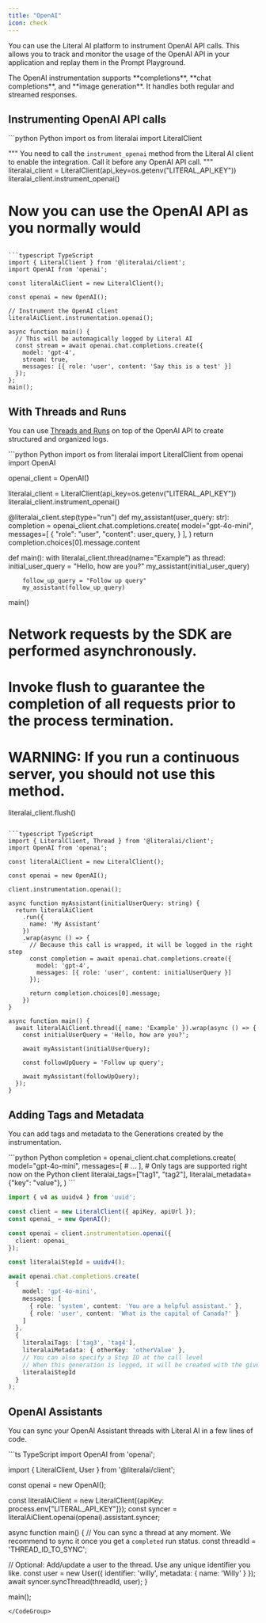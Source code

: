 ```yaml
---
title: "OpenAI"
icon: check
---
```



You can use the Literal AI platform to instrument OpenAI API calls. This allows you to track and monitor the usage of the OpenAI API in your application and replay them in the Prompt Playground.

<Check>
The OpenAI instrumentation supports **completions**, **chat completions**, and **image generation**. It handles both regular and streamed responses.
</Check>

## Instrumenting OpenAI API calls

<CodeGroup>
```python Python
import os
from literalai import LiteralClient

"""
You need to call the `instrument_openai` method from the Literal AI client to
enable the integration. Call it before any OpenAI API call.
"""
literalai_client = LiteralClient(api_key=os.getenv("LITERAL_API_KEY"))
literalai_client.instrument_openai()

# Now you can use the OpenAI API as you normally would
```

```typescript TypeScript
import { LiteralClient } from '@literalai/client';
import OpenAI from 'openai';

const literalAiClient = new LiteralClient();

const openai = new OpenAI();

// Instrument the OpenAI client
literalAiClient.instrumentation.openai();

async function main() {
  // This will be automagically logged by Literal AI
  const stream = await openai.chat.completions.create({
    model: 'gpt-4',
    stream: true,
    messages: [{ role: 'user', content: 'Say this is a test' }]
  });
};
main();
```
</CodeGroup>

## With Threads and Runs

You can use [Threads and Runs](/guides/logs) on top of the OpenAI API to create structured and organized logs.

<CodeGroup>
```python Python
import os
from literalai import LiteralClient
from openai import OpenAI

openai_client = OpenAI()

literalai_client = LiteralClient(api_key=os.getenv("LITERAL_API_KEY"))
literalai_client.instrument_openai()

@literalai_client.step(type="run")
def my_assistant(user_query: str):
    completion = openai_client.chat.completions.create(
                model="gpt-4o-mini",
                messages=[
                    {
                        "role": "user",
                        "content": user_query,
                    }
                ],
            )
    return completion.choices[0].message.content


def main():
    with literalai_client.thread(name="Example") as thread:
        initial_user_query = "Hello, how are you?"
        my_assistant(initial_user_query)
        
        follow_up_query = "Follow up query"
        my_assistant(follow_up_query)

main()
# Network requests by the SDK are performed asynchronously.
# Invoke flush to guarantee the completion of all requests prior to the process termination.
# WARNING: If you run a continuous server, you should not use this method.
literalai_client.flush()
```

```typescript TypeScript
import { LiteralClient, Thread } from '@literalai/client';
import OpenAI from 'openai';

const literalAiClient = new LiteralClient();

const openai = new OpenAI();

client.instrumentation.openai();

async function myAssistant(initialUserQuery: string) {
  return literalAiClient
    .run({
      name: 'My Assistant'
    })
    .wrap(async () => {
      // Because this call is wrapped, it will be logged in the right step
      const completion = await openai.chat.completions.create({
        model: 'gpt-4',
        messages: [{ role: 'user', content: initialUserQuery }]
      });

      return completion.choices[0].message;
    })
}

async function main() {
  await literalAiClient.thread({ name: 'Example' }).wrap(async () => {
    const initialUserQuery = 'Hello, how are you?';

    await myAssistant(initialUserQuery);

    const followUpQuery = 'Follow up query';

    await myAssistant(followUpQuery);
  });
}
```
</CodeGroup>

## Adding Tags and Metadata

You can add tags and metadata to the Generations created by the instrumentation.

<CodeGroup>
```python Python
completion = openai_client.chat.completions.create(
    model="gpt-4o-mini",
    messages=[
        # ...
    ],
    # Only tags are supported right now on the Python client
    literalai_tags=["tag1", "tag2"],
    literalai_metadata={"key": "value"},
)
```

```typescript TypeScript
import { v4 as uuidv4 } from 'uuid';

const client = new LiteralClient({ apiKey, apiUrl });
const openai_ = new OpenAI();

const openai = client.instrumentation.openai({
  client: openai_
});

const literalaiStepId = uuidv4();

await openai.chat.completions.create(
  {
    model: 'gpt-4o-mini',
    messages: [
      { role: 'system', content: 'You are a helpful assistant.' },
      { role: 'user', content: 'What is the capital of Canada?' }
    ]
  },
  {
    literalaiTags: ['tag3', 'tag4'],
    literalaiMetadata: { otherKey: 'otherValue' },
    // You can also specify a Step ID at the call level
    // When this generation is logged, it will be created with the given Step ID
    literalaiStepId
  }
);

```
</CodeGroup>

## OpenAI Assistants

You can sync your OpenAI Assistant threads with Literal AI in a few lines of code.

<CodeGroup>
```ts TypeScript
import OpenAI from 'openai';

import { LiteralClient, User } from '@literalai/client';

const openai = new OpenAI();

const literalAiClient = new LiteralClient({apiKey: process.env["LITERAL_API_KEY"]});
const syncer = literalAiClient.openai(openai).assistant.syncer;

async function main() {
  // You can sync a thread at any moment. We recommend to sync it once you get a `completed` run status.
  const threadId = 'THREAD_ID_TO_SYNC';

  // Optional: Add/update a user to the thread. Use any unique identifier you like.
  const user = new User({ identifier: 'willy', metadata: { name: 'Willy' } });
  await syncer.syncThread(threadId, user);
}

main();
```
</CodeGroup>